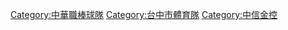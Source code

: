 {{catmore}}

[[Category:中華職棒球隊|Category:中華職棒球隊]]
[[Category:台中市體育隊|Category:台中市體育隊]]
[[Category:中信金控|Category:中信金控]]